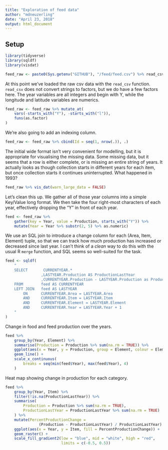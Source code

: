 ```yaml
---
title: "Exploration of feed data"
author: "mdneuzerling"
date: "April 23, 2018"
output: html_document
---
```


## Setup
```r
library(tidyverse)
library(sqldf)
library(visdat)
```

```r
feed_raw <- paste0(Sys.getenv("GITHUB"), "/feed/feed.csv") %>% read_csv
```

At this point we've loaded the raw csv data with the `read_csv` function. 
`read_csv` does not convert strings to factors, but we do have a few factors
here. The year variables are all integers and begin with Y, while the longitude
and latitude variables are numerics.

```r
feed_raw <- feed_raw %>% mutate_at(
    vars(-starts_with("Y"), -starts_with("l")), 
    funs(as.factor)
)
```

We're also going to add an indexing column.
```r
feed_raw <- feed_raw %>% cbind(Id = seq(1, nrow(.)), .)
```

The initial wide format isn't very convenient for modelling, but it is 
appropriate for visualising the missing data.
Some missing data, but it seems that a row is either complete, or is missing
an entire string of years. It actually looks as though collection starts in 
different years for each item, but once collection starts it continues
uninterrupted. What happened in 1993?

```r
feed_raw %>% vis_dat(warn_large_data = FALSE)
```

Let's clean this up. We gather all of those year columns into a simple 
Key/Value long format. We then take the four right-most characters of each year,
effectively dropping the "Y" in front of each year.

```r
feed <- feed_raw %>% 
    gather(key = Year, value = Production, starts_with("Y")) %>% 
    mutate(Year = Year %>% substr(2, 5) %>% as.numeric)
```

We use an SQL join to introduce a change column for each (Area, Item,
Element) tuple, so that we can track how much production has increased or
decreased since last year. I can't think of a *clean* way to do this with the
usual R `merge` function, and SQL seems so well-suited for the task.

```r
feed <- sqldf(
    "
    SELECT       CURRENTYEAR.*
                ,LASTYEAR.Production AS ProductionLastYear
                ,CURRENTYEAR.Production - LASTYEAR.Production as ProductionChange
    FROM        feed AS CURRENTYEAR
    LEFT JOIN   feed AS LASTYEAR
        ON      CURRENTYEAR.Area = LASTYEAR.Area
        AND     CURRENTYEAR.Item = LASTYEAR.Item
        AND     CURRENTYEAR.Element = LASTYEAR.Element
        AND     CURRENTYEAR.Year = LASTYEAR.Year + 1
    "
)
```

Change in food and feed production over the years.
```r
feed %>%
    group_by(Year, Element) %>% 
    summarise(Production = Production %>% sum(na.rm = TRUE)) %>%
    ggplot(aes(x = Year, y = Production, group = Element, colour = Element)) +
    geom_line() + 
    scale_x_continuous(
        breaks = seq(min(feed$Year), max(feed$Year), 4)
    )
```

Heat map showing change in production for each category.

```r
feed %>% 
    group_by(Year, Item) %>%
    filter(!is.na(ProductionLastYear)) %>% 
    summarise(
        Production = Production %>% sum(na.rm = TRUE),
        ProductionLastYear = ProductionLastYear %>% sum(na.rm = TRUE)
    ) %>% 
    mutate(PercentProductionChange = 
               (Production - ProductionLastYear) / ProductionLastYear) %>% 
    ggplot(aes(x = Year, y = Item, fill = PercentProductionChange)) +
    geom_raster() +
    scale_fill_gradient2(low = "blue", mid = "white", high = "red",
                         limits = c(-0.5, 0.5))
```

